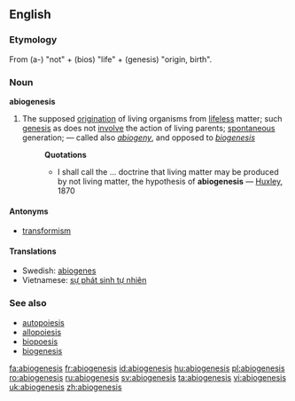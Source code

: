 ==English==

===Etymology===
From {{etyl|grc}} '''{{polytonic|[[ἀ-]]}}''' (a-) "not" + '''{{polytonic|[[βίος]]}}''' (bios) "life" + '''{{polytonic|[[γένεσις]]}}''' (genesis) "origin, birth".

===Noun===
'''abiogenesis'''

# {{biology}} The supposed [[origination]] of living organisms from [[lifeless]] matter; such [[genesis]] as does not [[involve]] the action of living parents; [[spontaneous]] generation; — called also ''[[abiogeny]]'', and opposed to ''[[biogenesis]]''
#: '''Quotations'''
#:* I shall call the ... doctrine that living matter may be produced by not living matter, the hypothesis of '''abiogenesis''' — [[Huxley]], 1870

====Antonyms====
* [[transformism]]

====Translations====
* Swedish: [[abiogenes]] {{c}}
* Vietnamese: [[sự phát sinh tự nhiên]]

===See also===
* [[autopoiesis]]
* [[allopoiesis]]
* [[biopoesis]]
* [[biogenesis]]

[[fa:abiogenesis]]
[[fr:abiogenesis]]
[[id:abiogenesis]]
[[hu:abiogenesis]]
[[pl:abiogenesis]]
[[ro:abiogenesis]]
[[ru:abiogenesis]]
[[sv:abiogenesis]]
[[ta:abiogenesis]]
[[vi:abiogenesis]]
[[uk:abiogenesis]]
[[zh:abiogenesis]]